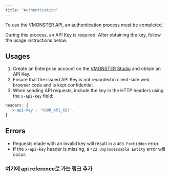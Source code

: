 ```yaml
---
title: "Authentication"
---
```


To use the VMONSTER API, an authentication process must be completed.

During this process, an API Key is required. After obtaining the key, follow the usage instructions below.

## Usages

1. Create an Enterprise account on the [VMONSTER Studio](https://app.vmonster.io) and obtain an API Key.
2. Ensure that the issued API Key is not recorded in client-side web browser code and is kept confidential.
3. When sending API requests, include the key in the HTTP headers using the `x-api-key` field:

```js
headers: {
  'x-api-key': 'YOUR_API_KEY',
}
```

## Errors

- Requests made with an invalid key will result in a `403 Forbidden` error.
- If the `x-api-key` header is missing, a `422 Unprocessable Entity` error will occur.

### 여기에 api reference로 가는 링크 추가